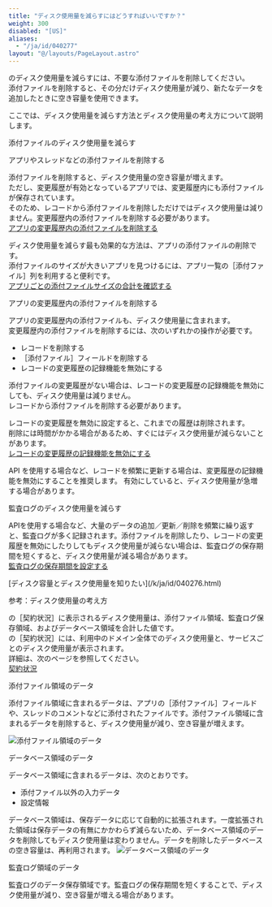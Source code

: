```yaml
---
title: "ディスク使用量を減らすにはどうすればいいですか？"
weight: 300
disabled: "[US]"
aliases:
  - "/ja/id/040277"
layout: "@/layouts/PageLayout.astro"
---
```




<Kintone />のディスク使用量を減らすには、不要な添付ファイルを削除してください。  
添付ファイルを削除すると、その分だけディスク使用量が減り、新たなデータを追加したときに空き容量を使用できます。  

ここでは、ディスク使用量を減らす方法とディスク使用量の考え方について説明します。  

<Heading id="disk_data_disk_size_10">添付ファイルのディスク使用量を減らす</Heading>

<Heading level={3} id="disk_data_disk_size_1000">アプリやスレッドなどの添付ファイルを削除する</Heading>

添付ファイルを削除すると、ディスク使用量の空き容量が増えます。  
ただし、変更履歴が有効となっているアプリでは、変更履歴内にも添付ファイルが保存されています。  
そのため、レコードから添付ファイルを削除しただけではディスク使用量は減りません。変更履歴内の添付ファイルを削除する必要があります。  
[アプリの変更履歴内の添付ファイルを削除する](#disk_data_disk_size_1010)

<Hint>

ディスク使用量を減らす最も効果的な方法は、アプリの添付ファイルの削除です。  
添付ファイルのサイズが大きいアプリを見つけるには、アプリ一覧の<Wovn>［添付ファイル］</Wovn>列を利用すると便利です。  
[アプリごとの添付ファイルサイズの合計を確認する](/k/ja/id/040773.html)  

</Hint>

<Heading level={3} id="disk_data_disk_size_1010">アプリの変更履歴内の添付ファイルを削除する</Heading>

アプリの変更履歴内の添付ファイルも、ディスク使用量に含まれます。  
変更履歴内の添付ファイルを削除するには、次のいずれかの操作が必要です。

* レコードを削除する
* <Wovn>［添付ファイル］</Wovn>フィールドを削除する
* レコードの変更履歴の記録機能を無効にする

添付ファイルの変更履歴がない場合は、レコードの変更履歴の記録機能を無効にしても、ディスク使用量は減りません。  
レコードから添付ファイルを削除する必要があります。  

レコードの変更履歴を無効に設定すると、これまでの履歴は削除されます。  
削除には時間がかかる場合があるため、すぐにはディスク使用量が減らないことがあります。  
[レコードの変更履歴の記録機能を無効にする](/k/ja/id/040460.html)

<Warning>
API を使用する場合など、レコードを頻繁に更新する場合は、変更履歴の記録機能を無効にすることを推奨します。  
有効にしていると、ディスク使用量が急増する場合があります。

</Warning>

<Heading id="disk_data_disk_size_20">監査ログのディスク使用量を減らす</Heading>

APIを使用する場合など、大量のデータの追加／更新／削除を頻繁に繰り返すと、監査ログが多く記録されます。添付ファイルを削除したり、レコードの変更履歴を無効にしたりしてもディスク使用量が減らない場合は、監査ログの保存期間を短くすると、ディスク使用量が減る場合があります。  
[監査ログの保存期間を設定する](/general/ja/id/020104.html)

<Reference>
[ディスク容量とディスク使用量を知りたい](/k/ja/id/040276.html)

</Reference>

<Heading id="disk_data_disk_size_30">参考：ディスク使用量の考え方</Heading>

<SlashUi />の<Wovn>［契約状況］</Wovn>に表示されるディスク使用量は、添付ファイル領域、監査ログ保存領域、およびデータベース領域を合計した値です。  
<SlashUi />の<Wovn>［契約状況］</Wovn>には、利用中のドメイン全体でのディスク使用量と、サービスごとのディスク使用量が表示されます。  
詳細は、次のページを参照してください。  
[契約状況](/general/ja/id/02078.html)

<Heading level={3} id="disk_data_disk_size_3010">添付ファイル領域のデータ</Heading>

添付ファイル領域に含まれるデータは、アプリの<Wovn>［添付ファイル］</Wovn>フィールドや、スレッドのコメントなどに添付されたファイルです。添付ファイル領域に含まれるデータを削除すると、ディスク使用量が減り、空き容量が増えます。

<Img src="/k/kintone/img-ja/disk_size_img01.png" alt="添付ファイル領域のデータ" />

<Heading level={3} id="disk_data_disk_size_3020">データベース領域のデータ</Heading>

データベース領域に含まれるデータは、次のとおりです。

* 添付ファイル以外の入力データ
* 設定情報

データベース領域は、保存データに応じて自動的に拡張されます。一度拡張された領域は保存データの有無にかかわらず減らないため、データベース領域のデータを削除してもディスク使用量は変わりません。データを削除したデータベースの空き容量は、再利用されます。
<Img src="/k/kintone/img-ja/disk_size_img02.png" alt="データベース領域のデータ" />

<Heading level={3} id="disk_data_disk_size_3030">監査ログ領域のデータ</Heading>

監査ログのデータ保存領域です。監査ログの保存期間を短くすることで、ディスク使用量が減り、空き容量が増える場合があります。
